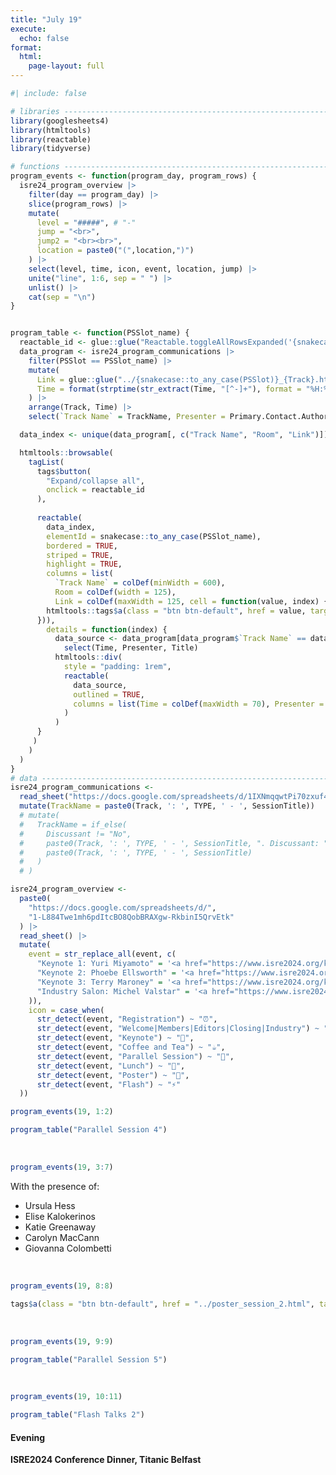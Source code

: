 ```yaml
---
title: "July 19"
execute: 
  echo: false
format: 
  html:
    page-layout: full
---
```


```r
#| include: false

# libraries --------------------------------------------------------------------
library(googlesheets4)
library(htmltools)
library(reactable)
library(tidyverse)

# functions --------------------------------------------------------------------
program_events <- function(program_day, program_rows) {
  isre24_program_overview |> 
    filter(day == program_day) |> 
    slice(program_rows) |> 
    mutate(
      level = "#####", # "-"
      jump = "<br>",
      jump2 = "<br><br>",
      location = paste0("(",location,")")
    ) |> 
    select(level, time, icon, event, location, jump) |> 
    unite("line", 1:6, sep = " ") |> 
    unlist() |> 
    cat(sep = "\n")
}


program_table <- function(PSSlot_name) {
  reactable_id <- glue::glue("Reactable.toggleAllRowsExpanded('{snakecase::to_any_case(PSSlot_name)}')")
  data_program <- isre24_program_communications |>
    filter(PSSlot == PSSlot_name) |> 
    mutate(
      Link = glue::glue("../{snakecase::to_any_case(PSSlot)}_{Track}.html"),
      Time = format(strptime(str_extract(Time, "[^-]+"), format = "%H:%M"), format = "%H:%M")
    ) |> 
    arrange(Track, Time) |> 
    select(`Track Name` = TrackName, Presenter = Primary.Contact.Author.Name, Title = Paper.Title, Time, Room, Link)

  data_index <- unique(data_program[, c("Track Name", "Room", "Link")])

  htmltools::browsable(
    tagList(
      tags$button(
        "Expand/collapse all",
        onclick = reactable_id
      ),
  
      reactable(
        data_index, 
        elementId = snakecase::to_any_case(PSSlot_name),
        bordered = TRUE, 
        striped = TRUE, 
        highlight = TRUE,
        columns = list(
          `Track Name` = colDef(minWidth = 600),
          Room = colDef(width = 125),
          Link = colDef(maxWidth = 125, cell = function(value, index) {
        htmltools::tags$a(class = "btn btn-default", href = value, target = "_blank", "Abstracts")
      })),
        details = function(index) {
          data_source <- data_program[data_program$`Track Name` == data_index$`Track Name`[index], ] |>
            select(Time, Presenter, Title)
          htmltools::div(
            style = "padding: 1rem",
            reactable(
              data_source, 
              outlined = TRUE,
              columns = list(Time = colDef(maxWidth = 70), Presenter = colDef(maxWidth = 200))
            )
          )
      }
     )
    )
  )
}
# data -------------------------------------------------------------------------
isre24_program_communications <-
  read_sheet("https://docs.google.com/spreadsheets/d/1IXNmqqwtPi70zxuf4q6QTpIsFi4anOuSm4RZySt_m7A") |>
  mutate(TrackName = paste0(Track, ': ', TYPE, ' - ', SessionTitle))
  # mutate(
  #   TrackName = if_else(
  #     Discussant != "No",
  #     paste0(Track, ': ', TYPE, ' - ', SessionTitle, ". Discussant: ", Discussant),
  #     paste0(Track, ': ', TYPE, ' - ', SessionTitle)
  #   )
  # )

isre24_program_overview <- 
  paste0(
    "https://docs.google.com/spreadsheets/d/",
    "1-L884Twe1mh6pdItcBO8QobBRAXgw-RkbinI5QrvEtk"
  ) |> 
  read_sheet() |> 
  mutate(
    event = str_replace_all(event, c(
      "Keynote 1: Yuri Miyamoto" = '<a href="https://www.isre2024.org/keynotes/speakers/Yuri_Miyamoto">Keynote 1: Yuri Miyamoto</a>',
      "Keynote 2: Phoebe Ellsworth" = '<a href="https://www.isre2024.org/keynotes/speakers/Phoebe_Ellsworth">Keynote 2: Phoebe Ellsworth</a>',
      "Keynote 3: Terry Maroney" = '<a href="https://www.isre2024.org/keynotes/speakers/Terry_Maroney">Keynote 3: Terry Maroney</a>',
      "Industry Salon: Michel Valstar" = '<a href="https://www.isre2024.org/program/industry">Industry Salon: Michel Valstar</a>'
    )),
    icon = case_when(
      str_detect(event, "Registration") ~ "⏰",
      str_detect(event, "Welcome|Members|Editors|Closing|Industry") ~ "🎤",
      str_detect(event, "Keynote") ~ "🎤️",
      str_detect(event, "Coffee and Tea") ~ "☕",
      str_detect(event, "Parallel Session") ~ "💬",
      str_detect(event, "Lunch") ~ "🥙",
      str_detect(event, "Poster") ~ "📜",
      str_detect(event, "Flash") ~ "⚡"
  ))
```

```r
program_events(19, 1:2)
```

```r
program_table("Parallel Session 4")
```

<br>

```r
program_events(19, 3:7)
```

With the presence of:

- Ursula Hess
- Elise Kalokerinos 
- Katie Greenaway
- Carolyn MacCann
- Giovanna Colombetti

<br>

```r
program_events(19, 8:8)
```

```r
tags$a(class = "btn btn-default", href = "../poster_session_2.html", target = "_blank", "List and Abstracts")
```

<br>

```r
program_events(19, 9:9)
```

```r
program_table("Parallel Session 5")
```

<br>

```r
program_events(19, 10:11)
```

```r
program_table("Flash Talks 2")
```

#### Evening

**ISRE2024 Conference Dinner, Titanic Belfast**